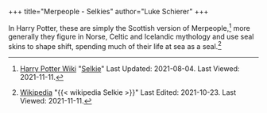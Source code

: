 +++
title="Merpeople - Selkies"
author="Luke Schierer"
+++

In Harry Potter, these are simply the Scottish version of Merpeople,[^211111-7]
more generally they figure in Norse, Celtic and Icelandic mythology and use
seal skins to shape shift, spending much of their life at sea as a
seal.[^211111-8] 

[^211111-8]: [Wikipedia](https://en.wikipedia.org/wiki/)
    "{{< wikipedia Selkie >}}" Last Edited: 2021-10-23. Last Viewed: 2021-11-11.

[^211111-7]: [Harry Potter Wiki](https://harrypotter.fandom.com/wiki)
    "[Selkie](https://harrypotter.fandom.com/wiki/Selkie)"
    Last Updated: 2021-08-04. Last Viewed: 2021-11-11.

